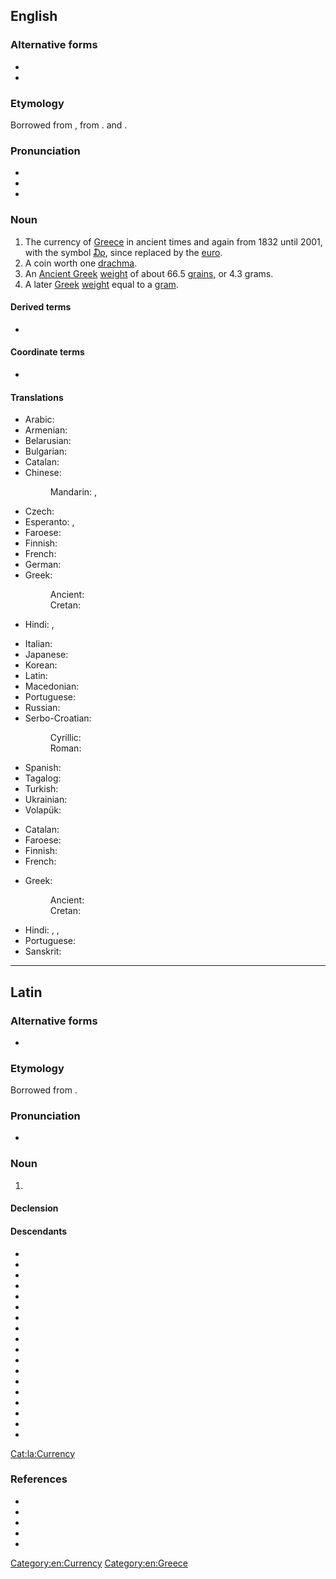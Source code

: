 ==English==
{{wikipedia|Greek drachma}}

===Alternative forms===
* {{alter|en|drachm||obsolete}}
* {{alter|en|drachme||dated}}

===Etymology===
Borrowed from {{bor|en|la|drachma}}, from {{der|en|grc|δραχμή}}. {{doublet|en|dram}} and {{m|en|diram}}.

===Pronunciation===
* {{IPA|en|/ˈdɹæk.mə/}}
* {{audio|en|LL-Q1860 (eng)-Vealhurl-drachma.wav|Audio (Southern England)}}
* {{rhymes|en|ækmə|s=2}}

===Noun===
{{en-noun|s|drachmae|drachmai}}

# The currency of [[Greece]] in ancient times and again from 1832 until 2001, with the symbol [[₯]], since replaced by the [[euro]].
# A coin worth one [[drachma]].
# An [[Ancient Greek]] [[weight]] of about 66.5 [[grain]]s, or 4.3 grams.
# A later [[Greek]] [[weight]] equal to a [[gram]].

====Derived terms====
* {{l|en|new drachma}}

====Coordinate terms====
*{{l|en|obol}}

====Translations====
{{trans-top|currency}}
* Arabic: {{t|ar|دِرَاخْمَا|f}}
* Armenian: {{t+|hy|դրախմա}}
* Belarusian: {{t|be|дра́хма|f}}
* Bulgarian: {{t|bg|дра́хма|f}}
* Catalan: {{t+|ca|dracma|f}}
* Chinese:
*: Mandarin: {{t+|cmn|德拉克馬|sc=Hani}}, {{t+|cmn|德拉克马|tr=délākèmǎ|sc=Hani}}
* Czech: {{t+|cs|drachma|f}}
* Esperanto: {{t|eo|draĥmo}}, {{t|eo|drakmo}}
* Faroese: {{t|fo|drakma|f}}
* Finnish: {{t+|fi|drakma}}
* French: {{t+|fr|drachme|f}}
* German: {{t+|de|Drachme|f}}
* Greek: {{t+|el|δραχμή|f}}
*: Ancient: {{t|grc|δραχμή|f}}
*: Cretan: {{t|grc|δαρχμά|f}}
* Hindi: {{t+|hi|दिरम|m}}, {{t+|hi|दिरहम|m}}
{{trans-mid}}
* Italian: {{t+|it|dracma|f}}
* Japanese: {{t|ja|ドラクマ|tr=dorakuma|sc=Jpan}}
* Korean: {{t|ko|드라크마}}
* Latin: {{t|la|drachma|f}}
* Macedonian: {{t|mk|драхма|f}}
* Portuguese: {{t+|pt|dracma|f}}
* Russian: {{t+|ru|дра́хма|f}}
* Serbo-Croatian:
*: Cyrillic: {{t|sh|драхма|f}}
*: Roman: {{t+|sh|drahma|f}}
* Spanish: {{t+|es|dracma|f}}
* Tagalog: {{t|tl|drakma}}
* Turkish: {{t+|tr|drahmi}}
* Ukrainian: {{t+|uk|дра́хма|f}}
* Volapük: {{t+|vo|dragmad}}
{{trans-bottom}}

{{trans-top|coin}}
* Catalan: {{t+|ca|dracma|f}}
* Faroese: {{t|fo|drakma|f}}
* Finnish: {{t+|fi|drakma}}
* French: {{t+|fr|drachme|f}}
{{trans-mid}}
* Greek: {{t+|el|δραχμή|f}}
*: Ancient: {{t|grc|δραχμή|f}}
*: Cretan: {{t|grc|δαρχμά|f}}
* Hindi: {{t+|hi|दिरम|m}}, {{t+|hi|दिरहम|m}}, {{t+|hi|द्रम्म|m}}
* Portuguese: {{t+|pt|dracma|m}}
* Sanskrit: {{t+|sa|द्रम्म|m}}
{{trans-bottom}}

[[Category:en:Currency]]
[[Category:en:Greece]]

----

==Latin==

===Alternative forms===
* {{l|la|drachuma}}

===Etymology===
Borrowed from {{bor|la|grc|δραχμή}}.

===Pronunciation===
* {{la-IPA|drachma}}

===Noun===
{{la-noun|drachma<1>|gen_pl=drachmum/drachmarum}}

# {{lb|la|Classical}} {{l|en|drachma}} {{gloss|Ancient Greek coin, one hundredth of a {{l|la|mina}}}}

====Declension====
{{la-ndecl|drachma<1>}}

====Descendants====
* {{desctree|LL.|dragma|der=1}}
* {{desc|hy|դրախմա|bor=1}}
* {{desc|be|дра́хма|bor=1}}
* {{desc|bg|дра́хма|bor=1}}
* {{desc|bor=1|ca|dracma|drama#Etymology_2|alt2=drama}}
* {{desc|cs|drachma|bor=1}}
* {{desc|en|drachma|bor=1}}
* {{desc|fo|drakma|bor=1}}
* {{desc|fi|drakma|bor=1}}
* {{desc|gl|dracma|bor=1}}
* {{desc|got|𐌳𐍂𐌰𐌺𐌼𐌰|bor=1}}
* {{desc|bor=1|it|dracma|dramma}}
* {{desc|mk|драхма|bor=1}}
* {{desc|pt|dracma|bor=1}}
* {{desc|ru|дра́хма|bor=1}}
* {{desc|sh|дра̀хма|tr={{l|sh|dràhma}}|bor=1}}
* {{desc|es|dracma|bor=1}}
* {{desc|uk|дра́хма|bor=1}}

[[Cat:la:Currency]]

===References===
* {{R:L&S}}
* {{R:Elementary Lewis}}
* {{R:Gaffiot}}
* {{R:Peck}}
* {{R:Smith's Antiquities}}